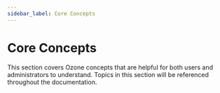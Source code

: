 ```yaml
---
sidebar_label: Core Concepts
---
```


# Core Concepts

This section covers Ozone concepts that are helpful for both users and administrators to understand. Topics in this section will be referenced throughout the documentation.

<DocCardList/>
